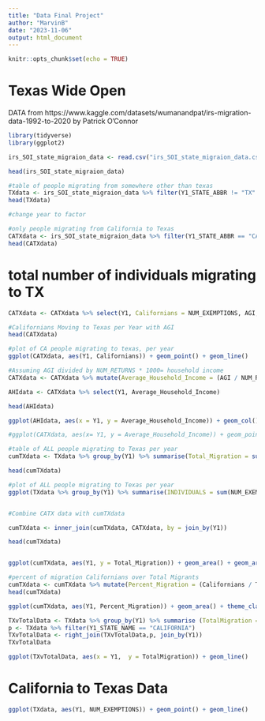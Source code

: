 ```yaml
---
title: "Data Final Project"
author: "MarvinB"
date: "2023-11-06"
output: html_document
---
```


```r
knitr::opts_chunk$set(echo = TRUE)
```

# Texas Wide Open
DATA from https://www.kaggle.com/datasets/wumanandpat/irs-migration-data-1992-to-2020
by Patrick O'Connor

```r
library(tidyverse)
library(ggplot2)

irs_SOI_state_migraion_data <- read.csv("irs_SOI_state_migraion_data.csv")

head(irs_SOI_state_migraion_data)
```


```r
#table of people migrating from somewhere other than texas
TXdata <- irs_SOI_state_migraion_data %>% filter(Y1_STATE_ABBR != "TX" & Y2_STATE_ABBR == "TX") %>% select(Y1, NUM_EXEMPTIONS, AGI, Y1_STATE_NAME)
head(TXdata)

#change year to factor

#only people migrating from California to Texas
CATXdata <- irs_SOI_state_migraion_data %>% filter(Y1_STATE_ABBR == "CA" & Y2_STATE_ABBR == "TX")
head(CATXdata)

```

# total number of individuals migrating to TX
```r

CATXdata <- CATXdata %>% select(Y1, Californians = NUM_EXEMPTIONS, AGI, NUM_RETURNS)

```

```r
#Californians Moving to Texas per Year with AGI
head(CATXdata)

#plot of CA people migrating to texas, per year
ggplot(CATXdata, aes(Y1, Californians)) + geom_point() + geom_line()

#Assuming AGI divided by NUM_RETURNS * 1000= household income
CATXdata <- CATXdata %>% mutate(Average_Household_Income = (AGI / NUM_RETURNS)*1000)

AHIdata <- CATXdata %>% select(Y1, Average_Household_Income)

head(AHIdata)

ggplot(AHIdata, aes(x = Y1, y = Average_Household_Income)) + geom_col()

#ggplot(CATXdata, aes(x= Y1, y = Average_Household_Income)) + geom_point() + geom_line()
```


```r
#table of ALL people migrating to Texas per year
cumTXdata <- TXdata %>% group_by(Y1) %>% summarise(Total_Migration = sum(NUM_EXEMPTIONS))

head(cumTXdata)

#plot of ALL people migrating to Texas per year
ggplot(TXdata %>% group_by(Y1) %>% summarise(INDIVIDUALS = sum(NUM_EXEMPTIONS)), aes(Y1, y = INDIVIDUALS)) + geom_area()


#Combine CATX data with cumTXdata

cumTXdata <- inner_join(cumTXdata, CATXdata, by = join_by(Y1))

head(cumTXdata)


ggplot(cumTXdata, aes(Y1, y = Total_Migration)) + geom_area() + geom_area(aes(Y1, Californians, fill = Californians))
```

```r
#percent of migration Californians over Total Migrants
cumTXdata <- cumTXdata %>% mutate(Percent_Migration = (Californians / Total_Migration)*100)
head(cumTXdata)

ggplot(cumTXdata, aes(Y1, Percent_Migration)) + geom_area() + theme_classic()
```


```r
TXvTotalData <- TXdata %>% group_by(Y1) %>% summarise (TotalMigration = sum(NUM_EXEMPTIONS))
p <- TXdata %>% filter(Y1_STATE_NAME == "CALIFORNIA")
TXvTotalData <- right_join(TXvTotalData,p, join_by(Y1))
TXvTotalData

ggplot(TXvTotalData, aes(x = Y1,  y = TotalMigration)) + geom_line()
```


# California to Texas Data

```r
ggplot(TXdata, aes(Y1, NUM_EXEMPTIONS)) + geom_point() + geom_line()
```

```r

```

